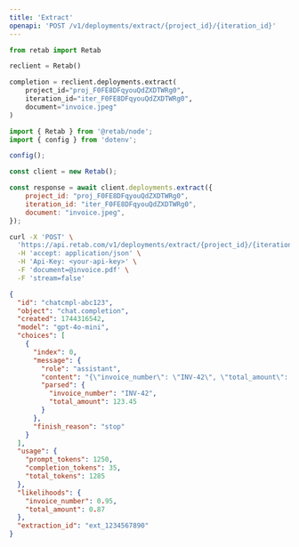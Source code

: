 ```yaml
---
title: 'Extract'
openapi: 'POST /v1/deployments/extract/{project_id}/{iteration_id}'
---
```


<RequestExample>


```python python
from retab import Retab

reclient = Retab()

completion = reclient.deployments.extract(
    project_id="proj_F0FE8DFqyouQdZXDTWRg0",
    iteration_id="iter_F0FE8DFqyouQdZXDTWRg0",
    document="invoice.jpeg"
)

```

```javascript javascript
import { Retab } from '@retab/node';
import { config } from 'dotenv';

config();

const client = new Retab();

const response = await client.deployments.extract({
    project_id: "proj_F0FE8DFqyouQdZXDTWRg0",
    iteration_id: "iter_F0FE8DFqyouQdZXDTWRg0",
    document: "invoice.jpeg",
});
```


```bash curl
curl -X 'POST' \
  'https://api.retab.com/v1/deployments/extract/{project_id}/{iteration_id}' \
  -H 'accept: application/json' \
  -H 'Api-Key: <your-api-key>' \
  -F 'document=@invoice.pdf' \
  -F 'stream=false'
```

</RequestExample>


<ResponseExample>

```json 200
{
  "id": "chatcmpl-abc123",
  "object": "chat.completion",
  "created": 1744316542,
  "model": "gpt-4o-mini",
  "choices": [
    {
      "index": 0,
      "message": {
        "role": "assistant",
        "content": "{\"invoice_number\": \"INV-42\", \"total_amount\": 123.45}",
        "parsed": {
          "invoice_number": "INV-42", 
          "total_amount": 123.45
        }
      },
      "finish_reason": "stop"
    }
  ],
  "usage": {
    "prompt_tokens": 1250,
    "completion_tokens": 35,
    "total_tokens": 1285
  },
  "likelihoods": {
    "invoice_number": 0.95,
    "total_amount": 0.87
  },
  "extraction_id": "ext_1234567890"
}
```


</ResponseExample>
